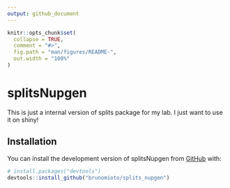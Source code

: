 ```yaml
---
output: github_document
---
```


<!-- README.md is generated from README.Rmd. Please edit that file -->

```r
knitr::opts_chunk$set(
  collapse = TRUE,
  comment = "#>",
  fig.path = "man/figures/README-",
  out.width = "100%"
)
```

# splitsNupgen

<!-- badges: start -->
<!-- badges: end -->

This is just a internal version of splits package for my lab.
I just want to use it on shiny!

## Installation

You can install the development version of splitsNupgen from [GitHub](https://github.com/) with:

``` r
# install.packages("devtools")
devtools::install_github("brunomioto/splits_nupgen")
```

